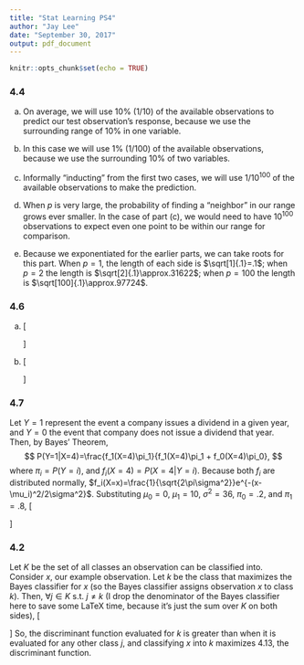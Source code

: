 ```yaml
---
title: "Stat Learning PS4"
author: "Jay Lee"
date: "September 30, 2017"
output: pdf_document
---
```


```r
knitr::opts_chunk$set(echo = TRUE)
```

### 4.4

(a) On average, we will use 10% (1/10) of the available observations to predict our test observation's response, because we use the surrounding range of 10% in one variable.

(b) In this case we will use 1% (1/100) of the available observations, because we use the surrounding 10% of two variables.

(c) Informally "inducting" from the first two cases, we will use $1/10^{100}$ of the available observations to make the prediction.

(d) When $p$ is very large, the probability of finding a "neighbor" in our range grows ever smaller. In the case of part (c), we would need to have $10^{100}$ observations to expect even one point to be within our range for comparison.

(e) Because we exponentiated for the earlier parts, we can take roots for this part. When $p=1$, the length of each side is $\sqrt[1]{.1}=.1$; when $p=2$ the length is $\sqrt[2]{.1}\approx.31622$; when $p=100$ the length is $\sqrt[100]{.1}\approx.97724$.


### 4.6

(a) \[\begin{aligned}
P(Y) &= \frac{e^{\beta_0+\beta_1x_1 +\beta_2x_2}}{1+e^{\beta_0+\beta_1x_1 +\beta_2x_2}} \\[2ex]
&= \frac{e^{-6+.05*40 +1*3.5}}{1+e^{-6+.05*40 +1*3.5}} \\
&\approx .3775
\end{aligned}\]

(b) \[\begin{aligned}
&\log(\frac{p}{1-p}) = \beta_0 + \beta_1x_1 + \beta_2x_2 \\
&\implies \log(.5/.5) = -6+.05*x_1+1*x_2 \\
&\implies \quad 0 = -6 + .05*x_1 + 1*3.5 \\
&\implies x_1 = 50 \text{ hours}.
\end{aligned}\]


### 4.7
Let $Y=1$ represent the event a company issues a dividend in a given year, and $Y=0$ the event that company does not issue a dividend that year. Then, by Bayes' Theorem,
$$
P(Y=1|X=4)=\frac{f_1(X=4)\pi_1}{f_1(X=4)\pi_1 + f_0(X=4)\pi_0},
$$
where $\pi_i=P(Y=i)$, and $f_i(X=4)=P(X=4|Y=i)$. Because both $f_i$ are distributed normally, $f_i(X=x)=\frac{1}{\sqrt{2\pi\sigma^2}}e^{-(x-\mu_i)^2/2\sigma^2}$. Substituting $\mu_0=0$, $\mu_1=10$, $\sigma^2=36$, $\pi_0=.2$, and $\pi_1=.8$,
\[\begin{aligned}
P(Y=1|X=4) &= \frac{f_1(X=4)\pi_1}{f_1(X=4)\pi_1 + f_0(X=4)\pi_0} \\[2ex]
&= \frac{\frac{1}{\sqrt{2\pi\sigma^2}}e^{-(x-\mu_1)^2/2\sigma^2}\pi_1}
{\frac{1}{\sqrt{2\pi\sigma^2}}e^{-(x-\mu_1)^2/2\sigma^2}\pi_1+\frac{1}{\sqrt{2\pi\sigma^2}}e^{-(x-\mu_0)^2/2\sigma^2}\pi_0} \\[2ex]
&= \frac{\frac{1}{\sqrt{72\pi}}e^{-(4-10)^2/72}*.8}{\frac{1}{\sqrt{72\pi}}e^{-(4-10)^2/72}*.8+\frac{1}{\sqrt{72\pi}}e^{-(4-0)^2/72}*.2} \\[2ex]
&=\frac{e^{-(4-10)^2/72}*4}{e^{-(4-10)^2/72}*4+e^{-(4-0)^2/72}} \\[2ex]
&\approx 0.7519.
\end{aligned}\]


### 4.2

Let $K$ be the set of all classes an observation can be classified into. Consider $x$, our example observation. Let $k$ be the class that maximizes the Bayes classifier for $x$ (so the Bayes classifier assigns observation $x$ to class $k$). Then, $\forall j \in K$ s.t. $j\ne k$ (I drop the denominator of the Bayes classifier here to save some LaTeX time, because it's just the sum over $K$ on both sides),
\[\begin{aligned}
p_k(x) &> p_j(x) \\[1.5ex]
\implies \pi_k \frac{1}{\sqrt{2\pi}\sigma} \exp\left(-\frac{1}{2\sigma^2} (x-\mu_k)^2\right) &> 
\pi_j \frac{1}{\sqrt{2\pi}\sigma} \exp\left(-\frac{1}{2\sigma^2} (x-\mu_j)^2\right) \\[1.5ex]
\implies \log\left(\pi_k \exp\left(-\frac{1}{2\sigma^2} (x-\mu_k)^2\right)\right) &> 
\log\left(\pi_j \exp\left(-\frac{1}{2\sigma^2} (x-\mu_j)^2\right)\right) \\[1.5ex]
\implies \log(\pi_k) - \frac{1}{2\sigma^2} (x-\mu_k)^2 &> \log(\pi_j) - \frac{1}{2\sigma^2} (x-\mu_j)^2 \\[1.5ex]
\implies \log(\pi_k) - \frac{x}{2\sigma^2} + x\frac{\mu_k}{\sigma^2} - \frac{\mu_k^2}{2\sigma^2} &> \log(\pi_j) - \frac{x}{2\sigma^2} + x\frac{\mu_j}{\sigma^2} - \frac{\mu_j^2}{2\sigma^2} \\[1.5ex]
\implies \log(\pi_k) + x\frac{\mu_k}{\sigma^2} - \frac{\mu_k^2}{2\sigma^2} &> \log(\pi_j) + x\frac{\mu_j}{\sigma^2} - \frac{\mu_j^2}{2\sigma^2}.
\end{aligned}\]
So, the discriminant function evaluated for $k$ is greater than when it is evaluated for any other class $j$, and classifying $x$ into $k$ maximizes 4.13, the discriminant function.